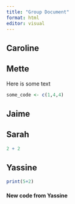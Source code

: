 ```yaml
---
title: "Group Document"
format: html
editor: visual
---
```


## Caroline

## Mette

Here is some text

```r
some_code <- c(1,4,4)
```

## Jaime

## Sarah

```r
2 + 2
```

## Yassine

```r
print(5+2)
```

#### New code from Yassine

```r



```
